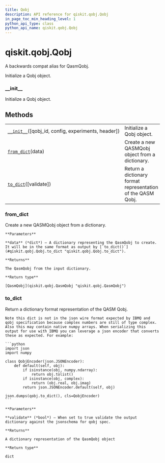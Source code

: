 ```yaml
---
title: Qobj
description: API reference for qiskit.qobj.Qobj
in_page_toc_min_heading_level: 1
python_api_type: class
python_api_name: qiskit.qobj.Qobj
---
```


# qiskit.qobj.Qobj

<Class id="qiskit.qobj.Qobj" github="https://github.com/qiskit/qiskit/tree/stable/0.17/qiskit/qobj/__init__.py" signature="Qobj(qobj_id=None, config=None, experiments=None, header=None)">
  A backwards compat alias for QasmQobj.

  Initialize a Qobj object.

  ### \_\_init\_\_

  <Function id="qiskit.qobj.Qobj.__init__" name="__init__" signature="__init__(qobj_id=None, config=None, experiments=None, header=None)">
    Initialize a Qobj object.
  </Function>

  ## Methods

  |                                                                                                                |                                                             |
  | -------------------------------------------------------------------------------------------------------------- | ----------------------------------------------------------- |
  | [`__init__`](#qiskit.qobj.Qobj.__init__ "qiskit.qobj.Qobj.__init__")(\[qobj\_id, config, experiments, header]) | Initialize a Qobj object.                                   |
  | [`from_dict`](#qiskit.qobj.Qobj.from_dict "qiskit.qobj.Qobj.from_dict")(data)                                  | Create a new QASMQobj object from a dictionary.             |
  | [`to_dict`](#qiskit.qobj.Qobj.to_dict "qiskit.qobj.Qobj.to_dict")(\[validate])                                 | Return a dictionary format representation of the QASM Qobj. |

  ### from\_dict

  <Function id="qiskit.qobj.Qobj.from_dict" name="from_dict" signature="classmethod from_dict(data)">
    Create a new QASMQobj object from a dictionary.

    **Parameters**

    **data** (*dict*) – A dictionary representing the QasmQobj to create. It will be in the same format as output by [`to_dict()`](#qiskit.qobj.Qobj.to_dict "qiskit.qobj.Qobj.to_dict").

    **Returns**

    The QasmQobj from the input dictionary.

    **Return type**

    [QasmQobj](qiskit.qobj.QasmQobj "qiskit.qobj.QasmQobj")
  </Function>

  ### to\_dict

  <Function id="qiskit.qobj.Qobj.to_dict" name="to_dict" signature="to_dict(validate=False)">
    Return a dictionary format representation of the QASM Qobj.

    Note this dict is not in the json wire format expected by IBMQ and qobj specification because complex numbers are still of type complex. Also this may contain native numpy arrays. When serializing this output for use with IBMQ you can leverage a json encoder that converts these as expected. For example:

    ```python
    import json
    import numpy

    class QobjEncoder(json.JSONEncoder):
        def default(self, obj):
            if isinstance(obj, numpy.ndarray):
                return obj.tolist()
            if isinstance(obj, complex):
                return (obj.real, obj.imag)
            return json.JSONEncoder.default(self, obj)

    json.dumps(qobj.to_dict(), cls=QobjEncoder)
    ```

    **Parameters**

    **validate** (*bool*) – When set to true validate the output dictionary against the jsonschema for qobj spec.

    **Returns**

    A dictionary representation of the QasmQobj object

    **Return type**

    dict
  </Function>
</Class>

